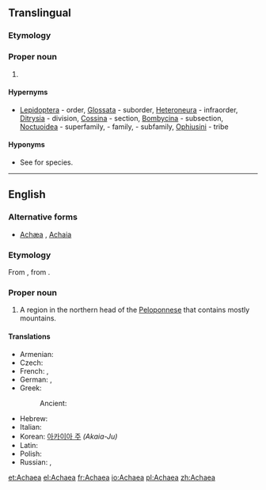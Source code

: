 ==Translingual==
{{rfi}}
{{wikipedia|Achaea (moth)}}
{{wikispecies}}

===Etymology===
{{rfe|lang=mul}}

===Proper noun===
{{taxoninfl|i=1|g=f}}

# {{taxon|genus|tribe|Ophiusini}}

====Hypernyms====
* {{sense|genus}} [[Lepidoptera]] - order, [[Glossata]] - suborder, [[Heteroneura]] - infraorder, [[Ditrysia]] - division, [[Cossina]] - section, [[Bombycina]] - subsection, [[Noctuoidea]] - superfamily, ''{{taxlink|Erebidae|family|noshow=1}}'' - family, ''{{taxlink|Erebinae|subfamily|noshow=1}}'' - subfamily, [[Ophiusini]] - tribe

====Hyponyms====
* {{sense|genus}} See {{pedia|Achaea (moth)}} for species.

----

==English==
{{wikipedia|lang=en}}

===Alternative forms===
* [[Achæa]] {{qualifier|dated}}, [[Achaia]]

===Etymology===
From {{etyl|la|en}} {{term|Achaea|lang=la}}, from {{etyl|grc|en}} {{term|Ἀχαΐα|lang=grc}}.

===Proper noun===
{{en-proper noun|Achaea}}

# A region in the northern head of the [[Peloponnese]] that contains mostly mountains.

====Translations====
{{trans-top|a region in the northern head of the Peloponnese}}
* Armenian: {{t|hy|Աքայա|sc=Armn}}
* Czech: {{t|cs|Achája|f}}
* French: {{t+|fr|Achaïe|f}}, {{t+|fr|Achaïe}}
* German: {{t|de|Achaia|n}}, {{t|de|Achäa|n}}
* Greek: {{t+|el|Αχαΐα|tr=Achaḯa}}
*: Ancient: {{t|grc|Ἀχαΐα|sc=polytonic}}
{{trans-mid}}
* Hebrew: {{t|he|מחוז משנה אכיאיה}}
* Italian: {{t|it|Acaia}}
* Korean: [[아카이아 주]] ''(Akaia-Ju)''
* Latin: {{t|la|Achaea|f}}
* Polish: {{t+|pl|Achaja|f}}
* Russian: {{t|ru|Аха́йя|sc=Cyrl}}, {{t+|ru|Ахе́я|sc=Cyrl}}
{{trans-bottom}}

[[et:Achaea]]
[[el:Achaea]]
[[fr:Achaea]]
[[io:Achaea]]
[[pl:Achaea]]
[[zh:Achaea]]